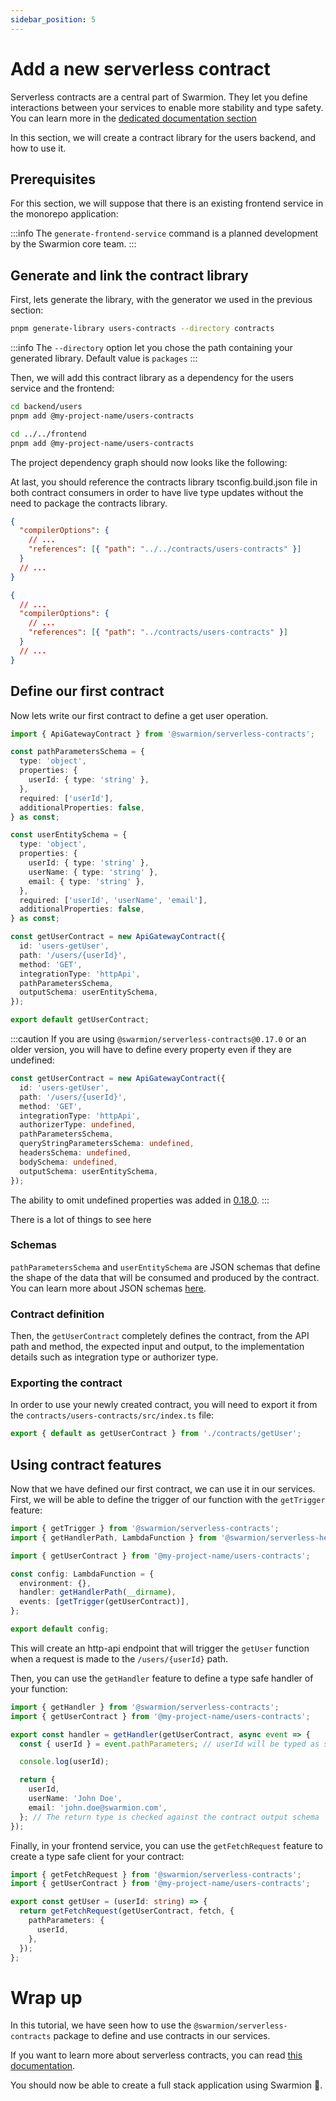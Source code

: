 ```yaml
---
sidebar_position: 5
---
```


# Add a new serverless contract

Serverless contracts are a central part of Swarmion. They let you define interactions between your services to enable more stability and type safety. You can learn more in the [dedicated documentation section](../how-to-guides/use-serverless-contracts)

In this section, we will create a contract library for the users backend, and how to use it.

## Prerequisites

For this section, we will suppose that there is an existing frontend service in the monorepo application:


<div
  style={{
    width: '100%',
    display: 'flex',
    'justify-content': 'center',
    'margin-bottom': 'var(--ifm-leading)',
  }}
>
  <ThemedImage
    alt="Swarmion app with frontend"
    sources={{
      light: swarmionAppFrontendGraphLight,
      dark: swarmionAppFrontendGraphDark,
    }}
  />
</div>

:::info
The `generate-frontend-service` command is a planned development by the Swarmion core team.
:::

## Generate and link the contract library

First, lets generate the library, with the generator we used in the previous section:

```bash
pnpm generate-library users-contracts --directory contracts
```

:::info
The `--directory` option let you chose the path containing your generated library. Default value is `packages`
:::

Then, we will add this contract library as a dependency for the users service and the frontend:

```bash
cd backend/users
pnpm add @my-project-name/users-contracts

cd ../../frontend
pnpm add @my-project-name/users-contracts
```

The project dependency graph should now looks like the following:


<div
  style={{
    width: '100%',
    display: 'flex',
    'justify-content': 'center',
    'margin-bottom': 'var(--ifm-leading)',
  }}
>
  <ThemedImage
    alt="Swarmion app with users contracts lib"
    sources={{
      light: swarmionAppUsersContractsGraphLight,
      dark: swarmionAppUsersContractsGraphDark,
    }}
  />
</div>

At last, you should reference the contracts library tsconfig.build.json file in both contract consumers
in order to have live type updates without the need to package the contracts library.

```json title="backend/users/tsconfig.json"
{
  "compilerOptions": {
    // ...
    "references": [{ "path": "../../contracts/users-contracts" }]
  }
  // ...
}
```

```json title="frontend/tsconfig.json"
{
  // ...
  "compilerOptions": {
    // ...
    "references": [{ "path": "../contracts/users-contracts" }]
  }
  // ...
}
```

## Define our first contract

Now lets write our first contract to define a get user operation.

```typescript title="contracts/users-contracts/src/contracts/getUser.ts"
import { ApiGatewayContract } from '@swarmion/serverless-contracts';

const pathParametersSchema = {
  type: 'object',
  properties: {
    userId: { type: 'string' },
  },
  required: ['userId'],
  additionalProperties: false,
} as const;

const userEntitySchema = {
  type: 'object',
  properties: {
    userId: { type: 'string' },
    userName: { type: 'string' },
    email: { type: 'string' },
  },
  required: ['userId', 'userName', 'email'],
  additionalProperties: false,
} as const;

const getUserContract = new ApiGatewayContract({
  id: 'users-getUser',
  path: '/users/{userId}',
  method: 'GET',
  integrationType: 'httpApi',
  pathParametersSchema,
  outputSchema: userEntitySchema,
});

export default getUserContract;
```

:::caution
If you are using `@swarmion/serverless-contracts@0.17.0` or an older version, you will have to define every property even if they are undefined:

```ts
const getUserContract = new ApiGatewayContract({
  id: 'users-getUser',
  path: '/users/{userId}',
  method: 'GET',
  integrationType: 'httpApi',
  authorizerType: undefined,
  pathParametersSchema,
  queryStringParametersSchema: undefined,
  headersSchema: undefined,
  bodySchema: undefined,
  outputSchema: userEntitySchema,
});
```

The ability to omit undefined properties was added in [0.18.0](https://github.com/swarmion/swarmion/releases/tag/v0.18.0).
:::

There is a lot of things to see here

### Schemas

`pathParametersSchema` and `userEntitySchema` are JSON schemas that define the shape of the data that will be consumed and produced by the contract.
You can learn more about JSON schemas [here](https://json-schema.org/).

### Contract definition

Then, the `getUserContract` completely defines the contract, from the API path and method, the expected input and output, to the implementation details such as integration type or authorizer type.

### Exporting the contract

In order to use your newly created contract, you will need to export it from the `contracts/users-contracts/src/index.ts` file:

```typescript title="contracts/users-contracts/src/index.ts"
export { default as getUserContract } from './contracts/getUser';
```

## Using contract features

Now that we have defined our first contract, we can use it in our services.
First, we will be able to define the trigger of our function with the `getTrigger` feature:

```typescript title="backend/users/src/functions/getUser/config.ts"
import { getTrigger } from '@swarmion/serverless-contracts';
import { getHandlerPath, LambdaFunction } from '@swarmion/serverless-helpers';

import { getUserContract } from '@my-project-name/users-contracts';

const config: LambdaFunction = {
  environment: {},
  handler: getHandlerPath(__dirname),
  events: [getTrigger(getUserContract)],
};

export default config;
```

This will create an http-api endpoint that will trigger the `getUser` function when a request is made to the `/users/{userId}` path.

Then, you can use the `getHandler` feature to define a type safe handler of your function:

```typescript title="backend/users/src/functions/getUser/handler.ts"
import { getHandler } from '@swarmion/serverless-contracts';
import { getUserContract } from '@my-project-name/users-contracts';

export const handler = getHandler(getUserContract, async event => {
  const { userId } = event.pathParameters; // userId will be typed as string

  console.log(userId);

  return {
    userId,
    userName: 'John Doe',
    email: 'john.doe@swarmion.com',
  }; // The return type is checked against the contract output schema
});
```

Finally, in your frontend service, you can use the `getFetchRequest` feature to create a type safe client for your contract:

```typescript title="frontend/src/services/getUser.ts"
import { getFetchRequest } from '@swarmion/serverless-contracts';
import { getUserContract } from '@my-project-name/users-contracts';

export const getUser = (userId: string) => {
  return getFetchRequest(getUserContract, fetch, {
    pathParameters: {
      userId,
    },
  });
};
```

# Wrap up

In this tutorial, we have seen how to use the `@swarmion/serverless-contracts` package to define and use contracts in our services.

If you want to learn more about serverless contracts, you can read [this documentation](/docs/how-to-guides/use-serverless-contracts).

You should now be able to create a full stack application using Swarmion 🎉.
